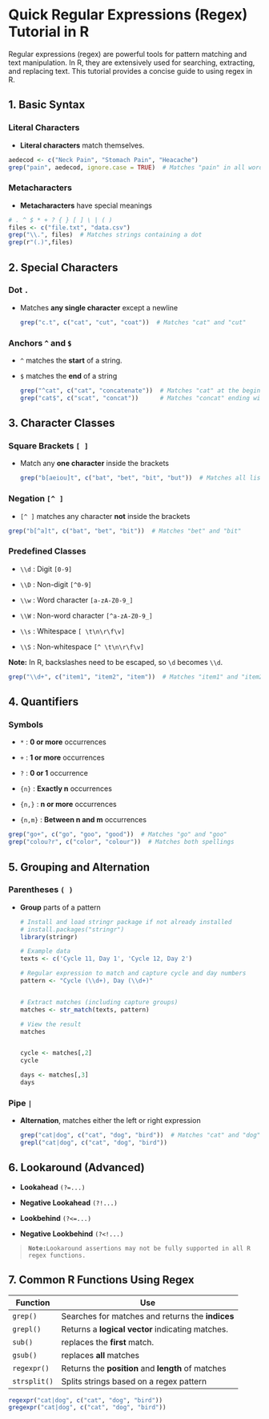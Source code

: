 # Quick Regular Expressions (Regex) Tutorial in R

Regular expressions (regex) are powerful tools for pattern matching and text manipulation. In R, they are extensively used for searching, extracting, and replacing text. This tutorial provides a concise guide to using regex in R.

## 1. Basic Syntax

### Literal Characters

-   **Literal characters** match themselves.

```r
aedecod <- c("Neck Pain", "Stomach Pain", "Heacache")
grep("pain", aedecod, ignore.case = TRUE)  # Matches "pain" in all words

```

### Metacharacters

-   **Metacharacters** have special meanings

```r
# . ^ $ * + ? { } [ ] \ | ( )
files <- c("file.txt", "data.csv")
grep("\\.", files)  # Matches strings containing a dot
grep(r"(.)",files)
```

## 2. Special Characters

### Dot `.`

-   Matches **any single character** except a newline

    ```r
    grep("c.t", c("cat", "cut", "coat"))  # Matches "cat" and "cut"

    ```

### Anchors `^` and `$`

-   `^` matches the **start** of a string.

-   `$` matches the **end** of a string

    ```r
    grep("^cat", c("cat", "concatenate"))  # Matches "cat" at the beginning
    grep("cat$", c("scat", "concat"))      # Matches "concat" ending with "cat"

    ```

## 3. Character Classes

### Square Brackets `[ ]`

-   Match any **one character** inside the brackets

    ```r
    grep("b[aeiou]t", c("bat", "bet", "bit", "but"))  # Matches all listed words

    ```

### Negation `[^ ]`

-   `[^ ]` matches any character **not** inside the brackets

```r
grep("b[^a]t", c("bat", "bet", "bit"))  # Matches "bet" and "bit"

```

### Predefined Classes

-   `\\d` : Digit `[0-9]`

-   `\\D` : Non-digit `[^0-9]`

-   `\\w` : Word character `[a-zA-Z0-9_]`

-   `\\W` : Non-word character `[^a-zA-Z0-9_]`

-   `\\s` : Whitespace `[ \t\n\r\f\v]`

-   `\\S` : Non-whitespace `[^ \t\n\r\f\v]`

**Note:** In R, backslashes need to be escaped, so `\d` becomes `\\d`.

```r
grep("\\d+", c("item1", "item2", "item"))  # Matches "item1" and "item2"

```

## 4. Quantifiers

### Symbols

-   `*` : **0 or more** occurrences

-   `+` : **1 or more** occurrences

-   `?` : **0 or 1** occurrence

-   `{n}` : **Exactly n** occurrences

-   `{n,}` : **n or more** occurrences

-   `{n,m}` : **Between n and m** occurrences

```r
grep("go+", c("go", "goo", "good"))  # Matches "go" and "goo"
grep("colou?r", c("color", "colour"))  # Matches both spellings


```

## 5. Grouping and Alternation

### Parentheses `( )`

-   **Group** parts of a pattern

    ```r
    # Install and load stringr package if not already installed
    # install.packages("stringr")
    library(stringr)

    # Example data
    texts <- c('Cycle 11, Day 1', 'Cycle 12, Day 2')

    # Regular expression to match and capture cycle and day numbers
    pattern <- "Cycle (\\d+), Day (\\d+)"


    # Extract matches (including capture groups)
    matches <- str_match(texts, pattern)

    # View the result
    matches


    cycle <- matches[,2]
    cycle

    days <- matches[,3]
    days
    ```

### Pipe `|`

-   **Alternation**, matches either the left or right expression

    ```r
    grep("cat|dog", c("cat", "dog", "bird"))  # Matches "cat" and "dog"
    grepl("cat|dog", c("cat", "dog", "bird"))
    ```

## 6. Lookaround (Advanced)

-   **Lookahead** `(?=...)`

-   **Negative Lookahead** `(?!...)`

-   **Lookbehind** `(?<=...)`

-   **Negative Lookbehind** `(?<!...)`

> **`Note:`**`Lookaround assertions may not be fully supported in all R regex functions.`

## 7. Common R Functions Using Regex

| Function     | Use                                                |
|--------------|----------------------------------------------------|
| `grep()`     | Searches for matches and returns the **indices**   |
| `grepl()`    | Returns a **logical vector** indicating matches.   |
| `sub()`      | replaces the **first** match.                      |
| `gsub()`     | replaces **all** matches                           |
| `regexpr()`  | Returns the **position** and **length** of matches |
| `strsplit()` | Splits strings based on a regex pattern            |

```r
regexpr("cat|dog", c("cat", "dog", "bird"))
gregexpr("cat|dog", c("cat", "dog", "bird"))
```
